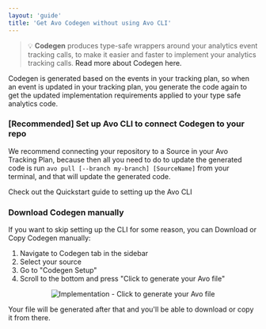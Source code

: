 ```yaml
---
layout: 'guide'
title: 'Get Avo Codegen without using Avo CLI'
---
```



> 💡 **Codegen** produces type-safe wrappers around your analytics event tracking calls,
> to make it easier and faster to implement your analytics tracking calls. <Link passHref href="/implementation/devs-101"><a>Read more about Codegen here.</a></Link>

Codegen is generated based on the events in your tracking plan, so when
an event is updated in your tracking plan, you generate the code again to get the
updated implementation requirements applied to your type safe analytics code.

### [Recommended] Set up Avo CLI to connect Codegen to your repo

We recommend connecting your repository to a Source in your Avo Tracking Plan, because
then all you need to do to update the generated code is run `avo pull [--branch my-branch] [SourceName]` from your
terminal, and that will update the generated code.

<Link passHref href="/implementation/cli">
  <a>Check out the Quickstart guide to setting up the Avo CLI</a>
</Link>

### Download Codegen manually

If you want to skip setting up the CLI for some reason, you can Download or Copy
Codegen manually:

1. Navigate to Codegen tab in the sidebar
2. Select your source
3. Go to "Codegen Setup"
4. Scroll to the bottom and press "Click to generate your Avo file"

<center style={{ marginBottom: 16 + 'px' }}>
  <img
    src={require('../../images/generate-avo-file-manually.png')}
    alt="Implementation - Click to generate your Avo file"
  />
</center>

Your file will be generated after that and you'll be able to download or copy it from there.
